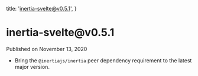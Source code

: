 
  title: 'inertia-svelte@v0.5.1',
}

<h1>inertia-svelte@v0.5.1</h1>

<div className="-mt-8 mb-12 text-base font-medium text-gray-600">Published on November 13, 2020</div>

- Bring the `@inertiajs/inertia` peer dependency requirement to the latest major version.
